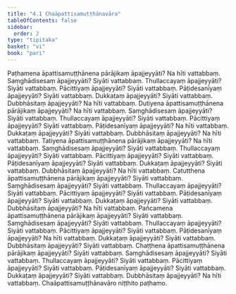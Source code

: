 ```yaml
---
title: "4.1 Chaāpattisamuṭṭhānavāra"
tableOfContents: false
sidebar:
  order: 2
type: "tipitaka"
basket: "vi"
book: "pari"
---
```



<DynamicBreadcrumb />

<Division number="276" book="pari" e="ch" v="5" p="169">

<Paragraph number="1182" book="pari">
Paṭhamena āpattisamuṭṭhānena pārājikaṃ āpajjeyyāti? Na hīti vattabbaṃ. Saṃghādisesaṃ āpajjeyyāti? Siyāti vattabbaṃ. Thullaccayaṃ āpajjeyyāti? Siyāti vattabbaṃ. Pācittiyaṃ āpajjeyyāti? Siyāti vattabbaṃ. Pāṭidesanīyaṃ āpajjeyyāti? Siyāti vattabbaṃ. Dukkaṭaṃ āpajjeyyāti? Siyāti vattabbaṃ. Dubbhāsitaṃ āpajjeyyāti? Na hīti vattabbaṃ.
</Paragraph>

<Paragraph number="1183" book="pari">
Dutiyena āpattisamuṭṭhānena pārājikaṃ āpajjeyyāti? Na hīti vattabbaṃ. Saṃghādisesaṃ āpajjeyyāti? Siyāti vattabbaṃ. Thullaccayaṃ āpajjeyyāti? Siyāti vattabbaṃ. Pācittiyaṃ āpajjeyyāti? Siyāti vattabbaṃ. Pāṭidesanīyaṃ āpajjeyyāti? Na hīti vattabbaṃ. Dukkaṭaṃ āpajjeyyāti? Siyāti vattabbaṃ. Dubbhāsitaṃ āpajjeyyāti? Na hīti vattabbaṃ.
</Paragraph>

<Paragraph number="1184" book="pari">
Tatiyena āpattisamuṭṭhānena pārājikaṃ āpajjeyyāti? Na hīti vattabbaṃ. Saṃghādisesaṃ āpajjeyyāti? Siyāti vattabbaṃ. Thullaccayaṃ āpajjeyyāti? Siyāti vattabbaṃ. Pācittiyaṃ āpajjeyyāti? Siyāti vattabbaṃ. Pāṭidesanīyaṃ āpajjeyyāti? Siyāti vattabbaṃ. Dukkaṭaṃ āpajjeyyāti? Siyāti vattabbaṃ. Dubbhāsitaṃ āpajjeyyāti? Na hīti vattabbaṃ.
</Paragraph>

<Paragraph number="1185" book="pari">
Catutthena āpattisamuṭṭhānena pārājikaṃ āpajjeyyāti? Siyāti vattabbaṃ. Saṃghādisesaṃ āpajjeyyāti? Siyāti vattabbaṃ. Thullaccayaṃ āpajjeyyāti? Siyāti vattabbaṃ. Pācittiyaṃ āpajjeyyāti? Siyāti vattabbaṃ. Pāṭidesanīyaṃ āpajjeyyāti? Siyāti vattabbaṃ. Dukkaṭaṃ āpajjeyyāti? Siyāti vattabbaṃ. Dubbhāsitaṃ āpajjeyyāti? Na hīti vattabbaṃ.
</Paragraph>

<Paragraph number="1186" book="pari">
Pañcamena āpattisamuṭṭhānena pārājikaṃ āpajjeyyāti? Siyāti vattabbaṃ. Saṃghādisesaṃ āpajjeyyāti? Siyāti vattabbaṃ. Thullaccayaṃ āpajjeyyāti? Siyāti vattabbaṃ. Pācittiyaṃ āpajjeyyāti? Siyāti vattabbaṃ. Pāṭidesanīyaṃ āpajjeyyāti? Na hīti vattabbaṃ. Dukkaṭaṃ āpajjeyyāti? Siyāti vattabbaṃ. Dubbhāsitaṃ āpajjeyyāti? Siyāti vattabbaṃ.
</Paragraph>

<Paragraph number="1187" book="pari">
Chaṭṭhena āpattisamuṭṭhānena pārājikaṃ āpajjeyyāti? Siyāti vattabbaṃ. Saṃghādisesaṃ āpajjeyyāti? Siyāti vattabbaṃ. Thullaccayaṃ āpajjeyyāti? Siyāti vattabbaṃ. Pācittiyaṃ āpajjeyyāti? Siyāti vattabbaṃ. Pāṭidesanīyaṃ āpajjeyyāti? Siyāti vattabbaṃ. Dukkaṭaṃ āpajjeyyāti? Siyāti vattabbaṃ. Dubbhāsitaṃ āpajjeyyāti? Na hīti vattabbaṃ.

</Paragraph>
</Division>

<Paragraph number="1188" type="center" book="pari">
Chaāpattisamuṭṭhānavāro niṭṭhito paṭhamo.
</Paragraph>